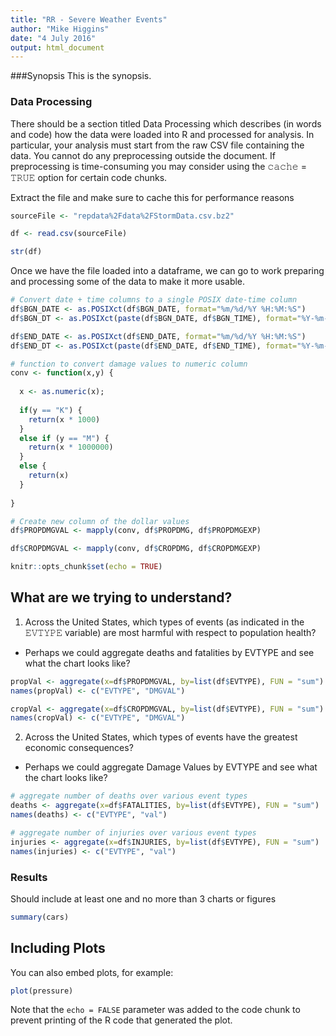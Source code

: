 ```yaml
---
title: "RR - Severe Weather Events"
author: "Mike Higgins"
date: "4 July 2016"
output: html_document
---
```


###Synopsis
This is the synopsis.

### Data Processing
There should be a section titled Data Processing which describes (in words and code) how the data were loaded into R and processed for analysis. In particular, your analysis must start from the raw CSV file containing the data. You cannot do any preprocessing outside the document. If preprocessing is time-consuming you may consider using the 𝚌𝚊𝚌𝚑𝚎 = 𝚃𝚁𝚄𝙴 option for certain code chunks.

Extract the file and make sure to cache this for performance reasons

```r
sourceFile <- "repdata%2Fdata%2FStormData.csv.bz2"

df <- read.csv(sourceFile)

str(df)

```

Once we have the file loaded into a dataframe, we can go to work preparing and
processing some of the data to make it more usable.
```r
# Convert date + time columns to a single POSIX date-time column
df$BGN_DATE <- as.POSIXct(df$BGN_DATE, format="%m/%d/%Y %H:%M:%S")
df$BGN_DT <- as.POSIXct(paste(df$BGN_DATE, df$BGN_TIME), format="%Y-%m-%d %H%M")

df$END_DATE <- as.POSIXct(df$END_DATE, format="%m/%d/%Y %H:%M:%S")
df$END_DT <- as.POSIXct(paste(df$END_DATE, df$END_TIME), format="%Y-%m-%d %H%M")

# function to convert damage values to numeric column
conv <- function(x,y) {
  
  x <- as.numeric(x);
  
  if(y == "K") {
    return(x * 1000)
  }
  else if (y == "M") {
    return(x * 1000000)
  }
  else {
    return(x)
  }
  
}

# Create new column of the dollar values
df$PROPDMGVAL <- mapply(conv, df$PROPDMG, df$PROPDMGEXP)

df$CROPDMGVAL <- mapply(conv, df$CROPDMG, df$CROPDMGEXP)

```

```r
knitr::opts_chunk$set(echo = TRUE)
```

## What are we trying to understand?
1. Across the United States, which types of events (as indicated in the 𝙴𝚅𝚃𝚈𝙿𝙴 variable) are most harmful with respect to population health?

- Perhaps we could aggregate deaths and fatalities by EVTYPE and see what the chart 
looks like?


```r
propVal <- aggregate(x=df$PROPDMGVAL, by=list(df$EVTYPE), FUN = "sum")
names(propVal) <- c("EVTYPE", "DMGVAL")

cropVal <- aggregate(x=df$CROPDMGVAL, by=list(df$EVTYPE), FUN = "sum")
names(cropVal) <- c("EVTYPE", "DMGVAL")
```


2. Across the United States, which types of events have the greatest economic consequences?
- Perhaps we could aggregate Damage Values by EVTYPE and see what the chart 
looks like?

```r
# aggregate number of deaths over various event types
deaths <- aggregate(x=df$FATALITIES, by=list(df$EVTYPE), FUN = "sum")
names(deaths) <- c("EVTYPE", "val")

# aggregate number of injuries over various event types
injuries <- aggregate(x=df$INJURIES, by=list(df$EVTYPE), FUN = "sum")
names(injuries) <- c("EVTYPE", "val")
```
### Results

Should include at least one and no more than 3 charts or figures


```r
summary(cars)
```

## Including Plots

You can also embed plots, for example:

```r
plot(pressure)
```

Note that the `echo = FALSE` parameter was added to the code chunk to prevent printing of the R code that generated the plot.
